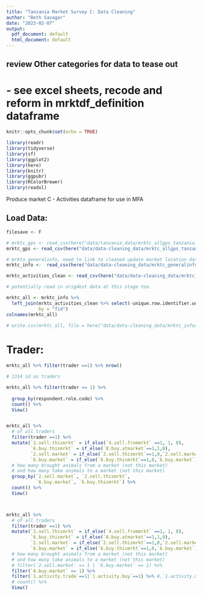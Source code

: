 ```yaml
---
title: "Tanzania Market Survey C: Data Cleaning"
author: "Beth Savagar"
date: "2023-02-07"
output:
  pdf_document: default
  html_document: default
---
```


## review Other categories for data to tease out 
# - see excel sheets, recode and reform in mrktdf_definition dataframe

```r
knitr::opts_chunk$set(echo = TRUE)
```

```r
library(readr)
library(tidyverse)
library(sf)
library(ggplot2)
library(here)
library(knitr)
library(ggpubr)
library(RColorBrewer)
library(readxl)

```

Produce market C - Activities dataframe for use in MFA


## Load Data:

```r

filesave <- F

# mrktc_gps <- read_csv(here("data/tanzania_data/mrktc_allgps_tanzania_final.csv"))
mrktc_gps <- read_csv(here("data/data-cleaning_data/mrktc_allgps_tanzania_final.csv"))

# mrkta_generalinfo, need to link to cleaned update market location data
mrktc_info <-  read_csv(here("data/data-cleaning_data/mrktc_generalinfo_tanzania_final.csv"))

mrktc_activities_clean <- read_csv(here("data/data-cleaning_data/mrktc_mrktactivities_tanzania_CLEAN.csv"))

# potentially read in origdest data at this stage too. 
```

```r

mrktc_all <- mrktc_info %>%
  left_join(mrktc_activities_clean %>% select(-unique.row.identifier.uuid.), 
            by = "fid")
colnames(mrktc_all)

# write.csv(mrktc_all, file = here("data/data-cleaning_data/mrktc_infoactvty_tanzania.csv"))

```


# Trader:

```r

mrktc_all %>% filter(trader ==1) %>% nrow()

# 1314 id as traders

mrktc_all %>% filter(trader == 1) %>% 
 
  group_by(respondent.role.code) %>% 
  count() %>% 
  View()


mrktc_all %>% 
  # of all traders
  filter(trader ==1) %>%
  mutate(`2.sell.thismrkt` = if_else(`4.sell.frommrkt` ==1, 1, 0),
         `6.buy.thismrkt` = if_else(`8.buy.atmarket`==1,1,0),
         `2.sell.market` = if_else(`2.sell.thismrkt`==1,0,`2.sell.market`),
         `6.buy.market` = if_else(`6.buy.thismrkt`==1,0,`6.buy.market`)) %>%
  # how many brought animals from a market (not this market)
  # and how many take animals to a market (not this market) 
  group_by(`2.sell.market`, `2.sell.thismrkt`,
           `6.buy.market`, `6.buy.thismrkt`) %>%
  count() %>% 
  View()



mrktc_all %>% 
  # of all traders
  filter(trader ==1) %>%
  mutate(`2.sell.thismrkt` = if_else(`4.sell.frommrkt` ==1, 1, 0),
         `6.buy.thismrkt` = if_else(`8.buy.atmarket`==1,1,0),
         `2.sell.market` = if_else(`2.sell.thismrkt`==1,0,`2.sell.market`),
         `6.buy.market` = if_else(`6.buy.thismrkt`==1,0,`6.buy.market`)) %>%
  # how many brought animals from a market (not this market)
  # and how many take animals to a market (not this market) 
  # filter(`2.sell.market` == 1 | `6.buy.market` == 1) %>%
  filter(`6.buy.market` == 1) %>%
  filter(`1.activity.trade`==1|`1.activity.buy`==1) %>% #,`1.activity.middleman`
  # count() %>% 
  View()

```